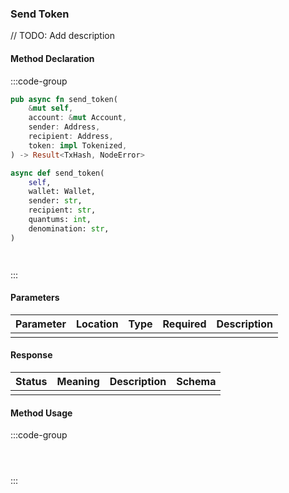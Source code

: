 ### Send Token

// TODO: Add description

#### Method Declaration

:::code-group

```rust [Rust]
pub async fn send_token(
    &mut self,
    account: &mut Account,
    sender: Address,
    recipient: Address,
    token: impl Tokenized,
) -> Result<TxHash, NodeError>
```

```python [Python]
async def send_token(
    self,
    wallet: Wallet,
    sender: str,
    recipient: str,
    quantums: int,
    denomination: str,
)
```

```typescript [TypeScript]

```

```url [API]
```

:::

#### Parameters

| Parameter | Location | Type  | Required | Description |
| --------- | -------- | ----- | -------- | ----------- |
|           |          |       |          |             |

#### Response

| Status | Meaning | Description | Schema |
| ------ | ------- | ----------- | ------ |
|        |         |             |        |

#### Method Usage

:::code-group

```rust [Rust]
```

```python [Python]

```

```typescript [TypeScript]

```

:::
